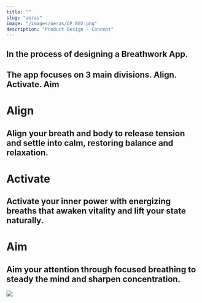 ```yaml
---
title: ""
slug: "aeras"
image: "/images/aeras/OP_B02.png"
description: "Product Design - Concept"
---
```

## In the process of designing a Breathwork App.
## The app focuses on 3 main divisions. **Align. Activate. Aim**

# Align 
## Align your breath and body to release tension and settle into calm, restoring balance and relaxation.

# Activate
## Activate your inner power with energizing breaths that awaken vitality and lift your state naturally.

# Aim
## Aim your attention through focused breathing to steady the mind and sharpen concentration.

<Image src="/images/aeras/P03.png" width={1200} height={800} />
